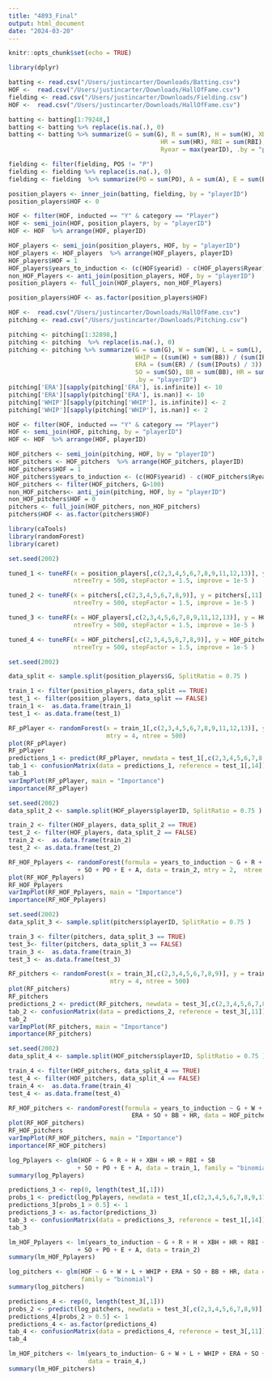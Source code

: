 ```yaml
---
title: "4893_Final"
output: html_document
date: "2024-03-20"
---
```


```r
knitr::opts_chunk$set(echo = TRUE)
```

```r
library(dplyr)

batting <- read.csv("/Users/justincarter/Downloads/Batting.csv")
HOF <-  read.csv("/Users/justincarter/Downloads/HallOfFame.csv")
fielding <- read.csv("/Users/justincarter/Downloads/Fielding.csv")
HOF <-  read.csv("/Users/justincarter/Downloads/HallOfFame.csv")

batting <- batting[1:79248,]
batting <- batting %>% replace(is.na(.), 0)
batting <- batting %>% summarize(G = sum(G), R = sum(R), H = sum(H), XBH = sum(X2B)+sum(X3B),
                                          HR = sum(HR), RBI = sum(RBI), SB = sum(SB), SO = sum(SO),
                                          Ryear = max(yearID), .by = "playerID")

fielding <- filter(fielding, POS != "P")
fielding <- fielding %>% replace(is.na(.), 0)
fielding <- fielding  %>% summarize(PO = sum(PO), A = sum(A), E = sum(E), .by = "playerID" )

position_players <- inner_join(batting, fielding, by = "playerID")
position_players$HOF <- 0

HOF <- filter(HOF, inducted == "Y" & category == "Player")
HOF <- semi_join(HOF, position_players, by = "playerID")
HOF <- HOF  %>% arrange(HOF, playerID)

HOF_players <- semi_join(position_players, HOF, by = "playerID")
HOF_players <- HOF_players  %>% arrange(HOF_players, playerID)
HOF_players$HOF = 1
HOF_players$years_to_induction <- (c(HOF$yearid) - c(HOF_players$Ryear))
non_HOF_Players <- anti_join(position_players, HOF, by = "playerID")
position_players <- full_join(HOF_players, non_HOF_Players)

position_players$HOF <- as.factor(position_players$HOF)
```


```r
HOF <-  read.csv("/Users/justincarter/Downloads/HallOfFame.csv")
pitching <- read.csv("/Users/justincarter/Downloads/Pitching.csv")

pitching <- pitching[1:32898,]
pitching <- pitching  %>% replace(is.na(.), 0)
pitching <- pitching %>% summarize(G = sum(G), W = sum(W), L = sum(L),
                                   WHIP = ((sum(H) + sum(BB)) / (sum(IPouts) * 3)),
                                   ERA = (sum(ER) / (sum(IPouts) / 3)) * 9, 
                                   SO = sum(SO), BB = sum(BB), HR = sum(HR), Ryear = max(yearID),
                                   .by = "playerID")
pitching['ERA'][sapply(pitching['ERA'], is.infinite)] <- 10
pitching['ERA'][sapply(pitching['ERA'], is.nan)] <- 10
pitching['WHIP'][sapply(pitching['WHIP'], is.infinite)] <- 2
pitching['WHIP'][sapply(pitching['WHIP'], is.nan)] <- 2

HOF <- filter(HOF, inducted == "Y" & category == "Player")
HOF <- semi_join(HOF, pitching, by = "playerID")
HOF <- HOF  %>% arrange(HOF, playerID)

HOF_pitchers <- semi_join(pitching, HOF, by = "playerID")
HOF_pitchers <- HOF_pitchers  %>% arrange(HOF_pitchers, playerID)
HOF_pitchers$HOF = 1
HOF_pitchers$years_to_induction <- (c(HOF$yearid) - c(HOF_pitchers$Ryear))
HOF_pitchers <- filter(HOF_pitchers, G>100)
non_HOF_pitchers<- anti_join(pitching, HOF, by = "playerID")
non_HOF_pitchers$HOF = 0
pitchers <- full_join(HOF_pitchers, non_HOF_pitchers)
pitchers$HOF <- as.factor(pitchers$HOF)
```
```r
library(caTools) 
library(randomForest)
library(caret)

set.seed(2002)

tuned_1 <- tuneRF(x = position_players[,c(2,3,4,5,6,7,8,9,11,12,13)], y = position_players[,14],
                  ntreeTry = 500, stepFactor = 1.5, improve = 1e-5 )

tuned_2 <- tuneRF(x = pitchers[,c(2,3,4,5,6,7,8,9)], y = pitchers[,11],
                  ntreeTry = 500, stepFactor = 1.5, improve = 1e-5 )

tuned_3 <- tuneRF(x = HOF_players[,c(2,3,4,5,6,7,8,9,11,12,13)], y = HOF_players[,15],
                  ntreeTry = 500, stepFactor = 1.5, improve = 1e-5 )

tuned_4 <- tuneRF(x = HOF_pitchers[,c(2,3,4,5,6,7,8,9)], y = HOF_pitchers[,12],
                  ntreeTry = 500, stepFactor = 1.5, improve = 1e-5 )
```

```r
set.seed(2002)

data_split <- sample.split(position_players$G, SplitRatio = 0.75 )

train_1 <- filter(position_players, data_split == TRUE)
test_1 <- filter(position_players, data_split == FALSE)
train_1 <-  as.data.frame(train_1)
test_1 <- as.data.frame(test_1)

RF_pPlayer <- randomForest(x = train_1[,c(2,3,4,5,6,7,8,9,11,12,13)], y = train_1[,14],
                           mtry = 4, ntree = 500)
plot(RF_pPlayer)
RF_pPlayer
predictions_1 <- predict(RF_pPlayer, newdata = test_1[,c(2,3,4,5,6,7,8,9,11,12,13)])
tab_1 <- confusionMatrix(data = predictions_1, reference = test_1[,14])
tab_1
varImpPlot(RF_pPlayer, main = "Importance")
importance(RF_pPlayer)
```

```r
set.seed(2002)
data_split_2 <- sample.split(HOF_players$playerID, SplitRatio = 0.75 )

train_2 <- filter(HOF_players, data_split_2 == TRUE)
test_2 <- filter(HOF_players, data_split_2 == FALSE)
train_2 <-  as.data.frame(train_2)
test_2 <- as.data.frame(test_2)

RF_HOF_Pplayers <- randomForest(formula = years_to_induction ~ G + R + H + XBH + HR + RBI + SB
                   + SO + PO + E + A, data = train_2, mtry = 2,  ntree = 500)
plot(RF_HOF_Pplayers)
RF_HOF_Pplayers
varImpPlot(RF_HOF_Pplayers, main = "Importance")
importance(RF_HOF_Pplayers)
```

```r
set.seed(2002)
data_split_3 <- sample.split(pitchers$playerID, SplitRatio = 0.75 )

train_3 <- filter(pitchers, data_split_3 == TRUE)
test_3<- filter(pitchers, data_split_3 == FALSE)
train_3 <-  as.data.frame(train_3)
test_3 <- as.data.frame(test_3)

RF_pitchers <- randomForest(x = train_3[,c(2,3,4,5,6,7,8,9)], y = train_3[,11],
                            mtry = 4, ntree = 500)
plot(RF_pitchers)
RF_pitchers
predictions_2 <- predict(RF_pitchers, newdata = test_3[,c(2,3,4,5,6,7,8,9)])
tab_2 <- confusionMatrix(data = predictions_2, reference = test_3[,11])
tab_2
varImpPlot(RF_pitchers, main = "Importance")
importance(RF_pitchers)
```
```r
set.seed(2002)
data_split_4 <- sample.split(HOF_pitchers$playerID, SplitRatio = 0.75 )

train_4 <- filter(HOF_pitchers, data_split_4 == TRUE)
test_4 <- filter(HOF_pitchers, data_split_4 == FALSE)
train_4 <-  as.data.frame(train_4)
test_4 <- as.data.frame(test_4)

RF_HOF_pitchers <- randomForest(formula = years_to_induction ~ G + W + L + WHIP + 
                                  ERA + SO + BB + HR, data = HOF_pitchers, mtry = 2,  ntree = 500)
plot(RF_HOF_pitchers)
RF_HOF_pitchers
varImpPlot(RF_HOF_pitchers, main = "Importance")
importance(RF_HOF_pitchers)
```
```r
log_Pplayers <- glm(HOF ~ G + R + H + XBH + HR + RBI + SB
                   + SO + PO + E + A, data = train_1, family = "binomial")
summary(log_Pplayers)

predictions_3 <- rep(0, length(test_1[,1]))
probs_1 <- predict(log_Pplayers, newdata = test_1[,c(2,3,4,5,6,7,8,9,11,12,13)], type = "response")
predictions_3[probs_1 > 0.5] <- 1
predictions_3 <- as.factor(predictions_3)
tab_3 <- confusionMatrix(data = predictions_3, reference = test_1[,14])
tab_3
```
```r
lm_HOF_Pplayers <- lm(years_to_induction ~ G + R + H + XBH + HR + RBI + SB
                   + SO + PO + E + A, data = train_2)
summary(lm_HOF_Pplayers)
```

```r
log_pitchers <- glm(HOF ~ G + W + L + WHIP + ERA + SO + BB + HR, data = train_3,
                    family = "binomial")
summary(log_pitchers)

predictions_4 <- rep(0, length(test_3[,1]))
probs_2 <- predict(log_pitchers, newdata = test_3[,c(2,3,4,5,6,7,8,9)])
predictions_4[probs_2 > 0.5] <- 1
predictions_4 <- as.factor(predictions_4)
tab_4 <- confusionMatrix(data = predictions_4, reference = test_3[,11])
tab_4
```
```r
lm_HOF_pitchers <- lm(years_to_induction~ G + W + L + WHIP + ERA + SO + BB + HR,
                      data = train_4,)
summary(lm_HOF_pitchers)
```




